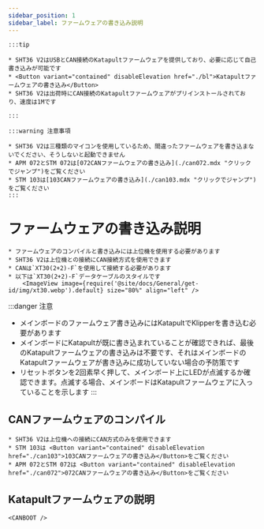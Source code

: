 ```yaml
---
sidebar_position: 1
sidebar_label: ファームウェアの書き込み説明
---
```







    :::tip

    * SHT36 V2はUSBとCAN接続のKatapultファームウェアを提供しており、必要に応じて自己書き込みが可能です
    * <Button variant="contained" disableElevation href="./bl">Katapultファームウェアの書き込み</Button>
    * SHT36 V2は出荷時にCAN接続のKatapultファームウェアがプリインストールされており、速度は1Mです

    :::

    :::warning 注意事項

    * SHT36 V2は三種類のマイコンを使用しているため、間違ったファームウェアを書き込まないでください、そうしないと起動できません
    * APM 072とSTM 072は[072CANファームウェアの書き込み](./can072.mdx "クリックでジャンプ")をご覧ください
    * STM 103は[103CANファームウェアの書き込み](./can103.mdx "クリックでジャンプ")をご覧ください
    :::


# ファームウェアの書き込み説明

    * ファームウェアのコンパイルと書き込みには上位機を使用する必要があります
    * SHT36 V2は上位機との接続にCAN接続方式を使用できます
    * CANは`XT30(2+2)-F`を使用して接続する必要があります
    * 以下は`XT30(2+2)-F`データケーブルのスタイルです
        <ImageView image={require('@site/docs/General/get-id/img/xt30.webp').default} size="80%" align="left" />

:::danger 注意

* メインボードのファームウェア書き込みにはKatapultでKlipperを書き込む必要があります
* メインボードにKatapultが既に書き込まれていることが確認できれば、最後のKatapultファームウェアの書き込みは不要です、それはメインボードのKatapultファームウェアが書き込みに成功していない場合の予防策です
* リセットボタンを2回素早く押して、メインボード上にLEDが点滅するか確認できます。点滅する場合、メインボードはKatapultファームウェアに入っていることを示します
:::

## CANファームウェアのコンパイル

    * SHT36 V2は上位機への接続にCAN方式のみを使用できます
    * STM 103は <Button variant="contained" disableElevation href="./can103">103CANファームウェアの書き込み</Button>をご覧ください
    * APM 072とSTM 072は <Button variant="contained" disableElevation href="./can072">072CANファームウェアの書き込み</Button>をご覧ください

## Katapultファームウェアの説明
    
    <CANBOOT />